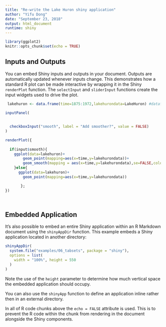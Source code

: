 ```yaml
---
title: "Re-write the Lake Huron shiny application"
author: "Yifu Dong"
date: "September 23, 2018"
output: html_document
runtime: shiny
---
```


```r
library(ggplot2)
knitr::opts_chunk$set(echo = TRUE)
```


## Inputs and Outputs

You can embed Shiny inputs and outputs in your document. Outputs are automatically updated whenever inputs change.  This demonstrates how a standard R plot can be made interactive by wrapping it in the Shiny `renderPlot` function. The `selectInput` and `sliderInput` functions create the input widgets used to drive the plot.

```r
 lakehuron <- data.frame(time=1875:1972,lakehurondata=LakeHuron) #dataframe 

inputPanel(
  
  
  checkboxInput("smooth", label = "Add smoother?", value = FALSE)
)

renderPlot({
  
  if(input$smooth){
    ggplot(data=lakehuron)+
        geom_point(mapping=aes(x=time,y=lakehurondata))+
        geom_smooth(mapping = aes(x=time,y=lakehurondata),se=FALSE,color="red")
    }else{
      ggplot(data=lakehuron)+
        geom_point(mapping=aes(x=time,y=lakehurondata))

       }; 
})




```

## Embedded Application

It's also possible to embed an entire Shiny application within an R Markdown document using the `shinyAppDir` function. This example embeds a Shiny application located in another directory:

```r
shinyAppDir(
  system.file("examples/06_tabsets", package = "shiny"),
  options = list(
    width = "100%", height = 550
  )
)
```

Note the use of the `height` parameter to determine how much vertical space the embedded application should occupy.

You can also use the `shinyApp` function to define an application inline rather then in an external directory.

In all of R code chunks above the `echo = FALSE` attribute is used. This is to prevent the R code within the chunk from rendering in the document alongside the Shiny components.



